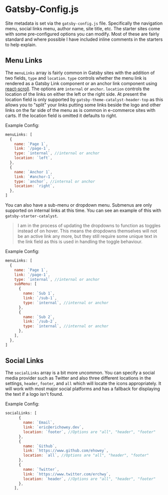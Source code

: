 <SEO
  title="Gatsby Config"
  description="Gatsby Config is where the site metadata is managed and configured, including menu links and social links. Gatsby Theme Catalyst is an opinionated set of integrated themes and starters to accelerate your next Gatsby project."
/>

# Gatsby-Config.js

Site metadata is set via the `gatsby-config.js` file. Specifically the navigation menu, social links menu, author name, site title, etc. The starter sites come with some pre-configured options you can modify. Most of these are fairly standard and where possible I have included inline comments in the starters to help explain.

## Menu Links

The `menuLinks` array is fairly common in Gatsby sites with the addition of two fields, `type` and `location`. `type` controls whether the menu link is rendered as a Gatsby Link component or an anchor link component using [react-scroll](https://github.com/fisshy/react-scroll). The options are `internal` or `anchor`. `location` controls the location of the links on either the left or the right side. At present the location field is only supported by `gatsby-theme-catalyst-header-top` as this allows you to "split" your links putting some links beside the logo and other links on the far side of the menu as is common in e-commerce sites with carts. If the location field is omitted it defaults to right.

Example Config:

```js
menuLinks: [
  {
    name: `Page 1`,
    link: `/page-1`,
    type: `internal`, //internal or anchor
    location: `left`,
  },
  {
    name: `Anchor 1`,
    link: `#anchor-1`,
    type: `anchor`, //internal or anchor
    location: `right`,
  },
]
```

You can also have a sub-menu or dropdown menu. Submenus are only supported on internal links at this time. You can see an example of this with `gatsby-starter-catalyst`.

> I am in the process of updating the dropdowns to function as toggles instead of on hover. This means the dropdowns themselves will not be an active link any more, but they still require some unique text in the link field as this is used in handling the toggle behaviour.

Example Config:

```js
menuLinks: [
  {
    name: `Page 1`,
    link: `/page-1`,
    type: `internal`, //internal or anchor
    subMenu: [
      {
        name: `Sub 1`,
        link: `/sub-1`,
        type: `internal`, //internal or anchor
      },
      {
        name: `Sub 2`,
        link: `/sub-2`,
        type: `internal`, //internal or anchor
      },
    ],
  },
]
```

## Social Links

The `socialLinks` array is a bit more uncommon. You can specify a social media provider such as Twitter and also three different locations in the settings, `header`, `footer`, and `all` which will locate the icons appropriately. It will work with most major social platforms and has a fallback for displaying the text if a logo isn't found.

Example Config:

```js
socialLinks: [
      {
        name: `Email`,
        link: `eric@erichowey.dev`,
        location: `footer`, //Options are "all", "header", "footer"
      },
      {
        name: `Github`,
        link: `https://www.github.com/ehowey`,
        location: `all`, //Options are "all", "header", "footer"
      },
      {
        name: `Twitter`,
        link: `https://www.twitter.com/erchwy`,
        location: `header`, //Options are "all", "header", "footer"
      },
    ],
```

